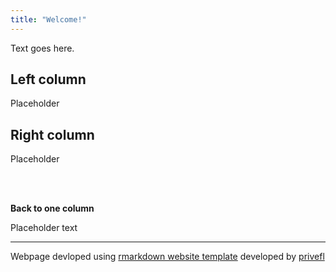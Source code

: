 ```yaml
---
title: "Welcome!"
---
```


Text goes here.

<div class = "row">
<div class = "col-md-6">
## Left column

Placeholder

</div>

<div class = "col-md-6">
## Right column

Placeholder

</div>

<br>
<br>

**Back to one column**

Placeholder text

****

Webpage devloped using [rmarkdown website template](https://github.com/privefl/rmarkdown-website-template){target="_blank"} developed by [privefl](https://github.com/privefl){target="_blank"}